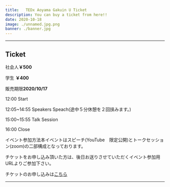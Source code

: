 ```yaml
---
title:   TEDx Aoyama Gakuin U Ticket    
description: You can buy a ticket from here!!
date: 2020-10-18 
image: ./unnamed.jpg.png
banner: ./banner.jpg
---
```


---

## Ticket


<p>社会人<b>￥500</b></p>


<p>学生 <b>￥400</b></p>


<p>販売期限<b>2020/10/17</b></p>
 

<p>12:00 Start</p>
<p>12:05~14:55  Speakers Speach(途中５分休憩を２回挟みます。)</p>
<p>15:00~15:55  Talk Session  </p>
<p>16:00 Close</p>



<p><th>イベント参加方法</th>本イベントはスピーチ(YouTube　限定公開)とトークセッション(zoom)の二部構成となっております。</p>


<p>チケットをお申し込み頂いた方は、後日お送りさせていただくイベント参加用URLよりご参加下さい。</p>


チケットのお申し込みは<a href="https://peatix.com/event/1639116/view?"><u>こちら</u></a>

---